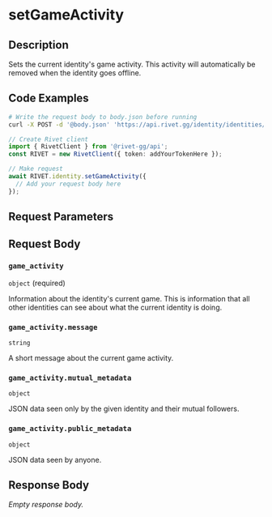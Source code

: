 

# setGameActivity

## Description

Sets the current identity's game activity. This activity will automatically be removed when the identity goes offline.


## Code Examples

<CodeGroup title='Request' tag='POST' label='https://api.rivet.gg/identity/identities/self/activity'>

```bash {{ title: 'cURL' }}
# Write the request body to body.json before running
curl -X POST -d '@body.json' 'https://api.rivet.gg/identity/identities/self/activity'
```

```ts
// Create Rivet client
import { RivetClient } from '@rivet-gg/api';
const RIVET = new RivetClient({ token: addYourTokenHere });

// Make request
await RIVET.identity.setGameActivity({
  // Add your request body here
});
```

</CodeGroup>


## Request Parameters


## Request Body

### `game_activity`

`object` (required)

Information about the identity's current game. This is information that all other identities can see about what the current identity is doing.

### `game_activity.message`

`string`

A short message about the current game activity.

### `game_activity.mutual_metadata`

`object`

JSON data seen only by the given identity and their mutual followers.

### `game_activity.public_metadata`

`object`

JSON data seen by anyone.




## Response Body

_Empty response body._
